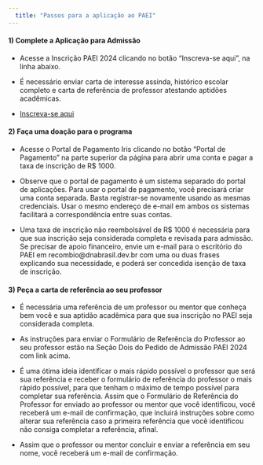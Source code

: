 ```yaml
---
  title: "Passos para a aplicação ao PAEI"
---
```

  
  
  
#### 1) Complete a Aplicação para Admissão

* Acesse a Inscrição PAEI 2024 clicando no botão “Inscreva-se aqui”, na linha abaixo.

* É necessário enviar carta de interesse assinda, histórico escolar completo e carta de referência de professor atestando aptidões acadêmicas.

* [Inscreva-se aqui](https://forms.gle/fqZtzptuU2NJ64gQ7)

#### 2) Faça uma doação para o programa

* Acesse o Portal de Pagamento Iris clicando no botão “Portal de Pagamento” na parte superior da página para abrir uma conta e pagar a taxa de inscrição de R$ 1000.

* Observe que o portal de pagamento é um sistema separado do portal de aplicações.
Para usar o portal de pagamento, você precisará criar uma conta separada.
Basta registrar-se novamente usando as mesmas credenciais.
Usar o mesmo endereço de e-mail em ambos os sistemas facilitará a correspondência entre suas contas.

* Uma taxa de inscrição não reembolsável de R$ 1000 é necessária para que sua inscrição seja considerada completa e revisada para admissão. Se precisar de apoio financeiro, envie um e-mail para o escritório do PAEI em recombio@dnabrasil.dev.br com uma ou duas frases explicando sua necessidade, e poderá ser concedida isenção de taxa de inscrição.



#### 3) Peça a carta de referência ao seu professor

* É necessária uma referência de um professor ou mentor que conheça bem você e sua aptidão acadêmica para que sua inscrição no PAEI seja considerada completa.

* As instruções para enviar o Formulário de Referência do Professor ao seu professor estão na Seção Dois do Pedido de Admissão PAEI 2024 com link acima.

* É uma ótima ideia identificar o mais rápido possível o professor que será sua referência e receber o formulário de referência do professor o mais rápido possível, para que tenham o máximo de tempo possível para completar sua referência.
Assim que o Formulário de Referência do Professor for enviado ao professor ou mentor que você identificou, você receberá um e-mail de confirmação, que incluirá instruções sobre como alterar sua referência caso a primeira referência que você identificou não consiga completar a referência, afinal.

* Assim que o professor ou mentor concluir e enviar a referência em seu nome, você receberá um e-mail de confirmação.